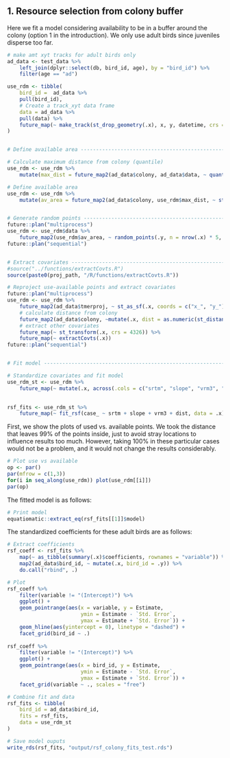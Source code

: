 
## 1. Resource selection from colony buffer

Here we fit a model considering availability to be in a buffer around the colony (option 1 in the introduction). We only use adult birds since juveniles disperse too far.

```r

# make amt xyt tracks for adult birds only
ad_data <- test_data %>% 
    left_join(dplyr::select(db, bird_id, age), by = "bird_id") %>% 
    filter(age == "ad")

use_rdm <- tibble(
    bird_id =  ad_data %>% 
    pull(bird_id),
    # Create a track_xyt data frame
    data = ad_data %>% 
    pull(data) %>% 
    future_map(~ make_track(st_drop_geometry(.x), x, y, datetime, crs = crs(.x)))
)


# Define available area ---------------------------------------------------

# Calculate maximum distance from colony (quantile)
use_rdm <- use_rdm %>% 
    mutate(max_dist = future_map2(ad_data$colony, ad_data$data, ~ quantile(st_distance(.x, .y), 0.99)))

# Define available area
use_rdm <- use_rdm %>% 
    mutate(av_area = future_map2(ad_data$colony, use_rdm$max_dist, ~ st_buffer(x = .x, dist = .y)))


# Generate random points --------------------------------------------------
future::plan("multiprocess")
use_rdm <- use_rdm$data %>% 
    future_map2(use_rdm$av_area, ~ random_points(.y, n = nrow(.x) * 5, presence = .x))
future::plan("sequential")


# Extract covariates ------------------------------------------------------
#source("../functions/extractCovts.R")
source(paste0(proj_path, "/R/functions/extractCovts.R"))

# Reproject use-available points and extract covariates
future::plan("multiprocess")
use_rdm <- use_rdm %>% 
    future_map2(ad_data$tmerproj, ~ st_as_sf(.x, coords = c("x_", "y_"), remove = FALSE, crs = .y)) %>% 
    # calculate distance from colony
    future_map2(ad_data$colony, ~mutate(.x, dist = as.numeric(st_distance(.x, .y)))) %>% 
    # extract other covariates
    future_map(~ st_transform(.x, crs = 4326)) %>% 
    future_map(~ extractCovts(.x))
future::plan("sequential")


# Fit model ---------------------------------------------------------------

# Standardize covariates and fit model
use_rdm_st <- use_rdm %>% 
    future_map(~ mutate(.x, across(.cols = c("srtm", "slope", "vrm3", "dist"), scale)))
    

rsf_fits <- use_rdm_st %>% 
    future_map(~ fit_rsf(case_ ~ srtm + slope + vrm3 + dist, data = .x))

```

First, we show the plots of used vs. available points. We took the distance that leaves 99% of the points inside, just to avoid stray locations to influence results too much. However, taking 100% in these particular cases would not be a problem, and it would not change the results considerably.

```r

# Plot use vs available
op <- par()
par(mfrow = c(1,3))
for(i in seq_along(use_rdm)) plot(use_rdm[[i]])
par(op)

```


The fitted model is as follows:


```r

# Print model
equatiomatic::extract_eq(rsf_fits[[1]]$model)

```


The standardized coefficients for these adult birds are as follows:

```r

# Extract coefficients
rsf_coeff <- rsf_fits %>% 
    map(~ as_tibble(summary(.x)$coefficients, rownames = "variable")) %>% 
    map2(ad_data$bird_id, ~ mutate(.x, bird_id = .y)) %>% 
    do.call("rbind", .)

# Plot
rsf_coeff %>% 
    filter(variable != "(Intercept)") %>% 
    ggplot() +
    geom_pointrange(aes(x = variable, y = Estimate, 
                        ymin = Estimate - `Std. Error`, 
                        ymax = Estimate + `Std. Error`)) +
    geom_hline(aes(yintercept = 0), linetype = "dashed") +
    facet_grid(bird_id ~ .)
    
rsf_coeff %>% 
    filter(variable != "(Intercept)") %>% 
    ggplot() +
    geom_pointrange(aes(x = bird_id, y = Estimate, 
                        ymin = Estimate - `Std. Error`, 
                        ymax = Estimate + `Std. Error`)) +
    facet_grid(variable ~ ., scales = "free")
```


```r
# Combine fit and data
rsf_fits <- tibble(
    bird_id = ad_data$bird_id,
    fits = rsf_fits,
    data = use_rdm_st
)

# Save model ouputs
write_rds(rsf_fits, "output/rsf_colony_fits_test.rds")

```

